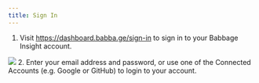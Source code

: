 ```yaml
---
title: Sign In
---
```


1. Visit https://dashboard.babba.ge/sign-in to sign in to your Babbage Insight account.
<img src="/assets/dashboard/sign-in-user.png"/>
2. Enter your email address and password, or use one of the Connected Accounts
   (e.g. Google or GitHub) to login to your account.